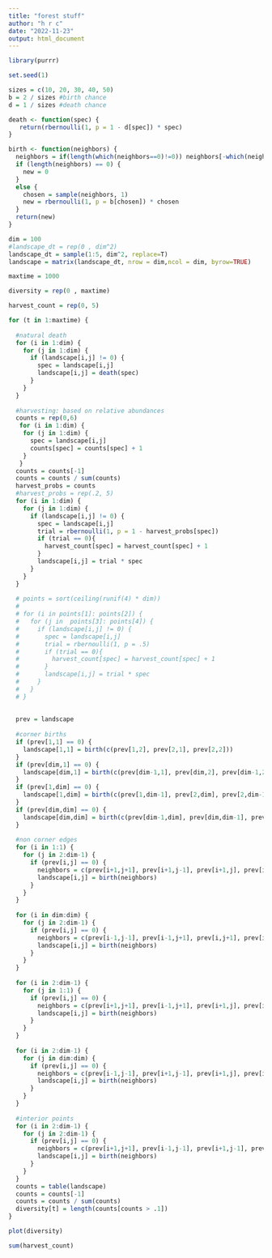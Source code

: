 ---
title: "forest stuff"
author: "h r c"
date: "2022-11-23"
output: html_document
---

```{r}
library(purrr)
```


```{r cars}
set.seed(1)

sizes = c(10, 20, 30, 40, 50)
b = 2 / sizes #birth chance
d = 1 / sizes #death chance
```

```{r}
death <- function(spec) {
   return(rbernoulli(1, p = 1 - d[spec]) * spec)
}

birth <- function(neighbors) {
  neighbors = if(length(which(neighbors==0)!=0)) neighbors[-which(neighbors==0)] # https://stackoverflow.com/questions/32581950/removing-zeros-in-a-list-of-vectors
  if (length(neighbors) == 0) {
    new = 0
  }
  else {
    chosen = sample(neighbors, 1)
    new = rbernoulli(1, p = b[chosen]) * chosen
  }
  return(new)
}
```


```{r pressure, echo=FALSE}
dim = 100
#landscape_dt = rep(0 , dim^2)
landscape_dt = sample(1:5, dim^2, replace=T)
landscape = matrix(landscape_dt, nrow = dim,ncol = dim, byrow=TRUE)
```

```{r}
maxtime = 1000

diversity = rep(0 , maxtime)

harvest_count = rep(0, 5)

for (t in 1:maxtime) {
  
  #natural death
  for (i in 1:dim) { 
    for (j in 1:dim) {
      if (landscape[i,j] != 0) {
        spec = landscape[i,j]
        landscape[i,j] = death(spec)
      }
    }
  }
  
  #harvesting: based on relative abundances
  counts = rep(0,6)
   for (i in 1:dim) {
    for (j in 1:dim) {
      spec = landscape[i,j]
      counts[spec] = counts[spec] + 1
    }
   }
  counts = counts[-1]
  counts = counts / sum(counts)
  harvest_probs = counts
  #harvest_probs = rep(.2, 5)
  for (i in 1:dim) {
    for (j in 1:dim) {
      if (landscape[i,j] != 0) {
        spec = landscape[i,j]
        trial = rbernoulli(1, p = 1 - harvest_probs[spec])
        if (trial == 0){
          harvest_count[spec] = harvest_count[spec] + 1
        }
        landscape[i,j] = trial * spec
      }
    }
  }
  
  # points = sort(ceiling(runif(4) * dim))
  # 
  # for (i in points[1]: points[2]) {
  #   for (j in  points[3]: points[4]) {
  #     if (landscape[i,j] != 0) {
  #       spec = landscape[i,j]
  #       trial = rbernoulli(1, p = .5)
  #       if (trial == 0){
  #         harvest_count[spec] = harvest_count[spec] + 1
  #       }
  #       landscape[i,j] = trial * spec
  #     }
  #   }
  # }
  
  
  prev = landscape
  
  #corner births
  if (prev[1,1] == 0) {
    landscape[1,1] = birth(c(prev[1,2], prev[2,1], prev[2,2]))
  }
  if (prev[dim,1] == 0) {
    landscape[dim,1] = birth(c(prev[dim-1,1], prev[dim,2], prev[dim-1,2]))
  }
  if (prev[1,dim] == 0) {
    landscape[1,dim] = birth(c(prev[1,dim-1], prev[2,dim], prev[2,dim-1]))
  }
  if (prev[dim,dim] == 0) {
    landscape[dim,dim] = birth(c(prev[dim-1,dim], prev[dim,dim-1], prev[dim-1,dim-1]))
  }
  
  #non corner edges
  for (i in 1:1) { 
    for (j in 2:dim-1) {
      if (prev[i,j] == 0) {
        neighbors = c(prev[i+1,j+1], prev[i+1,j-1], prev[i+1,j], prev[i,j+1], prev[i,j-1])
        landscape[i,j] = birth(neighbors)
      }
    }
  }
  
  for (i in dim:dim) { 
    for (j in 2:dim-1) {
      if (prev[i,j] == 0) {
        neighbors = c(prev[i-1,j-1], prev[i-1,j+1], prev[i,j+1], prev[i,j-1], prev[i-1,j])
        landscape[i,j] = birth(neighbors)
      }
    }
  }
  
  for (i in 2:dim-1) { 
    for (j in 1:1) {
      if (prev[i,j] == 0) {
        neighbors = c(prev[i+1,j+1], prev[i-1,j+1], prev[i+1,j], prev[i,j+1], prev[i-1,j])
        landscape[i,j] = birth(neighbors)
      }
    }
  }
  
  for (i in 2:dim-1) { 
    for (j in dim:dim) {
      if (prev[i,j] == 0) {
        neighbors = c(prev[i-1,j-1], prev[i+1,j-1], prev[i+1,j], prev[i,j-1], prev[i-1,j])
        landscape[i,j] = birth(neighbors)
      }
    }
  }
  
  #interior points
  for (i in 2:dim-1) { 
    for (j in 2:dim-1) {
      if (prev[i,j] == 0) {
        neighbors = c(prev[i+1,j+1], prev[i-1,j-1], prev[i+1,j-1], prev[i-1,j+1], prev[i+1,j], prev[i,j+1], prev[i,j-1], prev[i-1,j])
        landscape[i,j] = birth(neighbors)
      }
    }
  }
  counts = table(landscape)
  counts = counts[-1]
  counts = counts / sum(counts)
  diversity[t] = length(counts[counts > .1])
}
```

```{r}
plot(diversity)
```

```{r}
sum(harvest_count)
```


